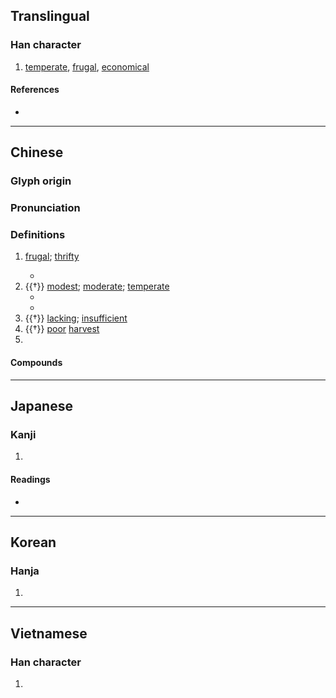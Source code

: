 {{also|俭}}
{{character info/new}}
==Translingual==
{{Han simplified forms|儉|倹|俭}}

===Han character===
{{Han char|rn=9|rad=人|as=13|sn=15|four=28286|canj=OOMO|ids=⿰亻僉}}

# [[temperate]], [[frugal]], [[economical]]

====References====
* {{Han ref|kx=0119.120|dkj=01190|dj=0252.110|hdz=10226.060|uh=5109|ud=20745|bh=BBFC|bd=48124}}

----

==Chinese==
{{zh-forms|s=俭}}

===Glyph origin===
{{Han etym}}

===Pronunciation===
{{zh-pron
|m=jiǎn
|c=gim6
|mn=qz:khiǎm/tw,xm,zz:khiām
|mn-t=kiam6/kiêm6/kiang6
|mn-t_note=kiam6 - Shantou and other places; kiêm6 - Chaozhou; kiang6 - Chenghai
|mc=y
|oc=y
|cat=a,pn
}}

===Definitions===
{{zh-hanzi}}

# [[frugal]]; [[thrifty]]
#: {{zh-x|節儉|frugal; thrifty; economical}}
#: {{zh-x|勤儉|hardworking and thrifty}}
#: {{zh-x|儉樸|thrifty and simple}}
#: {{zh-x|省{shěng}喫[吃]{chī}儉用|to save on food and daily expenses}}
#: {{zh-x|勤工儉學|part-time work and part-time study}}
#* {{zh-x|禮，與其 奢 也，寧{nìng} 儉；喪{sāng}，與其 易 也，寧{nìng} 戚。|In festive ceremonies, it is better to be '''sparing''' than extravagant. In the ceremonies of mourning, it is better that there be deep sorrow than a minute attention to observances.|ref=Analects}}
# {{†}} [[modest]]; [[moderate]]; [[temperate]]
#* {{zh-x|^夫子 溫、良、恭、儉、讓 以 得 之。|Our master is benign, upright, courteous, '''temperate''', and complaisant and thus he gets his information.|ref=Analects}}
#* {{zh-x|恭儉 而 好{hào}禮 者 宜 歌 ^小雅。|The courteous and '''self-restraining''', the lovers of the rules of propriety, should sing the Xiao Ya (Minor Odes of the Kingdom).|ref=Liji-L}}
# {{†}} [[lacking]]; [[insufficient]]
# {{†}} [[poor]] [[harvest]]
# {{surname|lang=zh}}

====Compounds====
{{zh-der|乞窮儉相|儉嗇|儉月|儉樸|儉省|儉約|儉素|儉腹|儉色|儉薄|儉觳|克儉克勤|克勤克儉|勤儉|崇節尚儉|恭儉|恭儉靜一|毌丘儉|水儉|田豫儉素|省儉|省喫儉用|禮奢寧儉|禮存寧儉|節儉|節儉力行|節儉躬行|自奉甚儉|裴行儉|躬行節儉}}

----

==Japanese==
{{ja-kanji forms|倹|儉}}

===Kanji===
{{ja-kanji|grade=|rs=人13|shin=倹}}

# {{defn|lang=ja|sort=人13}}

====Readings====
* {{ja-readings
|goon=げん
|kanon=けん
|kun=つま-し.い, つずま-やか<つづま-やか
}}

----

==Korean==

===Hanja===
{{ko-hanja|hangeul=검|rv=geom|mr=kŏm}}

# {{defn|lang=ko|sort=人13}}

----

==Vietnamese==

===Han character===
{{vi-hantu|[[kiệm]], [[cợm]], [[hiếm]], [[thiếu]]|rs=人13}}

# {{defn|lang=vi|sort=人13}}